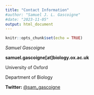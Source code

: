 ```yaml
---
title: "Contact Information"
#author: "Samuel J. L. Gascoigne"
#date: "2023-11-05"
output: html_document
---
```


```r
knitr::opts_chunk$set(echo = TRUE)
```

*Samuel Gascoigne*

**samuel.gascoigne[at]biology.ox.ac.uk**

University of Oxford

Department of Biology

**Twitter:** [@sam_gascoigne](https://twitter.com/sam_gascoigne)